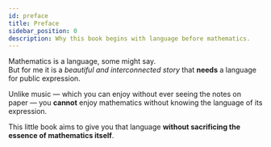 ```yaml
---
id: preface
title: Preface
sidebar_position: 0
description: Why this book begins with language before mathematics.
---
```


Mathematics is a language, some might say.  
But for me it is a *beautiful and interconnected story* that **needs** a language
for public expression.  

Unlike music&nbsp;— which you can enjoy without ever seeing the notes on paper&nbsp;—
you **cannot** enjoy mathematics without knowing the language of its expression.

This little book aims to give you that language **without sacrificing the essence of mathematics itself**.
